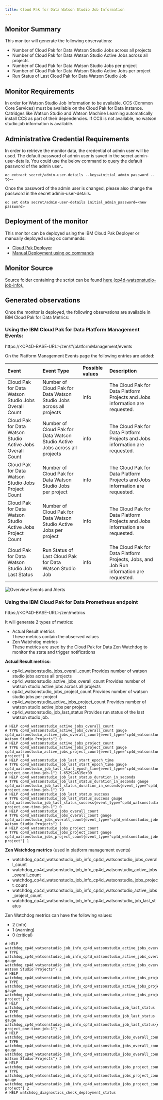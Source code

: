 ```yaml
---
title: Cloud Pak for Data Watson Studio Job Information
---
```


## Monitor Summary

This monitor will generate the following observations:  
- Number of Cloud Pak for Data Watson Studio Jobs across all projects
- Number of Cloud Pak for Data Watson Studio Active Jobs across all projects  
- Number of Cloud Pak for Data Watson Studio Jobs per project
- Number of Cloud Pak for Data Watson Studio Active Jobs per project
- Run Status of Last Cloud Pak for Data Watson Studio Job  

## Monitor Requirements

In order for Watson Studio Job Information to be available, CCS (Common Core Services) must be available on the Cloud Pak for Data instance. Catridges like Watson Studio and Watson Machine Learning automatically install CCS as part of their dependencies. If CCS is not available, no watson studio job information is available.

## Administrative Credential Requirements

In order to retrieve the monitor data, the credential of admin user will be used. The default password of admin user is saved in the secret admin-user-details. You could use the below command to query the default password of the admin user..
```
oc extract secret/admin-user-details --keys=initial_admin_password --to=-
```
Once the password of the admin user is changed, please also change the password in the secret admin-user-details. 
```
oc set data secret/admin-user-details initial_admin_password=<new password>
```

## Deployment of the monitor

This monitor can be deployed using the IBM Cloud Pak Deployer or manually deployed using oc commands:
- [Cloud Pak Deployer](/monitors/cp4d-watsonstudio-job-info/deployer) 
- [Manual Deployment using oc commands](/monitors/cp4d-watsonstudio-job-info/manual)

## Monitor Source

Source folder containing the script can be found  [here (cp4d-watsonstudio-job-info).](https://github.com/IBM/cp4d-monitors/tree/main/cp4d-watsonstudio-job-info)

## Generated observations

Once the monitor is deployed, the following observations are available in IBM Cloud Pak for Data Metrics:

### Using the IBM Cloud Pak for Data Platform Management Events:

https://&lt;CP4D-BASE-URL&gt;/zen/#/platformManagement/events

On the Platform Management Events page the following entries are added:

| Event   | Event Type      | Possible values | Description |
|:----------|:-------------|:------|:----------|
| Cloud Pak for Data Watson Studio Jobs Overall Count |Number of Cloud Pak for Data Watson Studio Jobs across all projects |info| The Cloud Pak for Data Platform Projects and Jobs information are requested. |
| Cloud Pak for Data Watson Studio Active Jobs Overall Count |Number of Cloud Pak for Data Watson Studio Active Jobs across all projects |info| The Cloud Pak for Data Platform Projects and Jobs information are requested. |
| Cloud Pak for Data Watson Studio Jobs Project Count |Number of Cloud Pak for Data Watson Studio Jobs per project |info| The Cloud Pak for Data Platform Projects and Jobs information are requested. |
| Cloud Pak for Data Watson Studio Active Jobs Project Count |Number of Cloud Pak for Data Watson Studio Active Jobs per project |info| The Cloud Pak for Data Platform Projects and Jobs information are requested. |
| Cloud Pak for Data Watson Studio Job Last Status |Run Status of Last Cloud Pak for Data Watson Studio Job |info| The Cloud Pak for Data Platform Projects, Jobs, and Job Run information are requested. |

![Overview Events and Alerts](cp4d_events.png?raw=true "Overview Events and Alerts")

### Using the IBM Cloud Pak for Data Prometheus endpoint
https://&lt;CP4D-BASE-URL&gt;/zen/metrics

It will generate 2 types of metrics:
- Actual Result metrics  
  These metrics contain the observed values
- Zen Watchdog metrics  
  These metrics are used by the Cloud Pak for Data Zen Watchdog to monitor the state and trigger notifications

**Actual Result metrics:**
- cp4d_watsonstudio_jobs_overall_count
  Provides number of watson studio jobs across all projects
- cp4d_watsonstudio_active_jobs_overall_count
  Provides number of watson studio active jobs across all projects
- cp4d_watsonstudio_jobs_project_count
  Provides number of watson studio jobs per project
- cp4d_watsonstudio_active_jobs_project_count
  Provides number of watson studio active jobs per project
- cp4d_watsonstudio_job_last_status
  Provides run status of the last watson studio job.

```
# HELP cp4d_watsonstudio_active_jobs_overall_count 
# TYPE cp4d_watsonstudio_active_jobs_overall_count gauge
cp4d_watsonstudio_active_jobs_overall_count{event_type="cp4d_watsonstudio_active_jobs_overall_count",monitor_type="cp4d_watsonstudio_job_info",reference="All Watson Studio Projects"} 0
# HELP cp4d_watsonstudio_active_jobs_project_count 
# TYPE cp4d_watsonstudio_active_jobs_project_count gauge
cp4d_watsonstudio_active_jobs_project_count{event_type="cp4d_watsonstudio_active_jobs_project_count",monitor_type="cp4d_watsonstudio_job_info",reference="test-project"} 0
# HELP cp4d_watsonstudio_job_last_start_epoch_time 
# TYPE cp4d_watsonstudio_job_last_start_epoch_time gauge
cp4d_watsonstudio_job_last_start_epoch_time{event_type="cp4d_watsonstudio_job_last_status",monitor_type="cp4d_watsonstudio_job_info",reference="test-project_one-time-job-1"} 1.652924515e+09
# HELP cp4d_watsonstudio_job_last_status_duration_in_seconds 
# TYPE cp4d_watsonstudio_job_last_status_duration_in_seconds gauge
cp4d_watsonstudio_job_last_status_duration_in_seconds{event_type="cp4d_watsonstudio_job_last_status",monitor_type="cp4d_watsonstudio_job_info",reference="test-project_one-time-job-1"} 79
# HELP cp4d_watsonstudio_job_last_status_success 
# TYPE cp4d_watsonstudio_job_last_status_success gauge
cp4d_watsonstudio_job_last_status_success{event_type="cp4d_watsonstudio_job_last_status",monitor_type="cp4d_watsonstudio_job_info",reference="test-project_one-time-job-1"} 0
# HELP cp4d_watsonstudio_jobs_overall_count 
# TYPE cp4d_watsonstudio_jobs_overall_count gauge
cp4d_watsonstudio_jobs_overall_count{event_type="cp4d_watsonstudio_jobs_overall_count",monitor_type="cp4d_watsonstudio_job_info",reference="All Watson Studio Projects"} 1
# HELP cp4d_watsonstudio_jobs_project_count 
# TYPE cp4d_watsonstudio_jobs_project_count gauge
cp4d_watsonstudio_jobs_project_count{event_type="cp4d_watsonstudio_jobs_project_count",monitor_type="cp4d_watsonstudio_job_info",reference="test-project"} 1
```


**Zen Watchdog metrics** (used in platform management events)
- watchdog_cp4d_watsonstudio_job_info_cp4d_watsonstudio_jobs_overall_count
- watchdog_cp4d_watsonstudio_job_info_cp4d_watsonstudio_active_jobs_overall_count
- watchdog_cp4d_watsonstudio_job_info_cp4d_watsonstudio_jobs_project_count
- watchdog_cp4d_watsonstudio_job_info_cp4d_watsonstudio_active_jobs_project_count
- watchdog_cp4d_watsonstudio_job_info_cp4d_watsonstudio_job_last_status

  
Zen Watchdog metrics can have the following values:
- 2 (info)
- 1 (warning)
- 0 (critical)

```
# HELP watchdog_cp4d_watsonstudio_job_info_cp4d_watsonstudio_active_jobs_overall_count 
# TYPE watchdog_cp4d_watsonstudio_job_info_cp4d_watsonstudio_active_jobs_overall_count gauge
watchdog_cp4d_watsonstudio_job_info_cp4d_watsonstudio_active_jobs_overall_count{event_type="cp4d_watsonstudio_active_jobs_overall_count",monitor_type="cp4d_watsonstudio_job_info",reference="All Watson Studio Projects"} 2
# HELP watchdog_cp4d_watsonstudio_job_info_cp4d_watsonstudio_active_jobs_project_count 
# TYPE watchdog_cp4d_watsonstudio_job_info_cp4d_watsonstudio_active_jobs_project_count gauge
watchdog_cp4d_watsonstudio_job_info_cp4d_watsonstudio_active_jobs_project_count{event_type="cp4d_watsonstudio_active_jobs_project_count",monitor_type="cp4d_watsonstudio_job_info",reference="test-project"} 2
# HELP watchdog_cp4d_watsonstudio_job_info_cp4d_watsonstudio_job_last_status 
# TYPE watchdog_cp4d_watsonstudio_job_info_cp4d_watsonstudio_job_last_status gauge
watchdog_cp4d_watsonstudio_job_info_cp4d_watsonstudio_job_last_status{event_type="cp4d_watsonstudio_job_last_status",monitor_type="cp4d_watsonstudio_job_info",reference="test-project_one-time-job-1"} 2
# HELP watchdog_cp4d_watsonstudio_job_info_cp4d_watsonstudio_jobs_overall_count 
# TYPE watchdog_cp4d_watsonstudio_job_info_cp4d_watsonstudio_jobs_overall_count gauge
watchdog_cp4d_watsonstudio_job_info_cp4d_watsonstudio_jobs_overall_count{event_type="cp4d_watsonstudio_jobs_overall_count",monitor_type="cp4d_watsonstudio_job_info",reference="All Watson Studio Projects"} 2
# HELP watchdog_cp4d_watsonstudio_job_info_cp4d_watsonstudio_jobs_project_count 
# TYPE watchdog_cp4d_watsonstudio_job_info_cp4d_watsonstudio_jobs_project_count gauge
watchdog_cp4d_watsonstudio_job_info_cp4d_watsonstudio_jobs_project_count{event_type="cp4d_watsonstudio_jobs_project_count",monitor_type="cp4d_watsonstudio_job_info",reference="test-project"} 2
# HELP watchdog_diagnostics_check_deployment_status 
```







